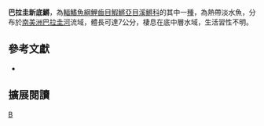 {{Speciesbox 
| taxon = Neofundulus paraguayensis
| image = Neofundulus paraguayensis Ogun Marcelino AAK 12-03.jpg
| status = NE
| status_system = IUCN3.1
| authority =  [[Eigenmann|Eigenmann]] & [[Kennedy|Kennedy]], 1903
| synonyms = *''Fundulus paraguayensis, Eigenmann & Kennedy, 1903''
}}
'''巴拉圭新底鱂'''，為[[輻鰭魚綱|輻鰭魚綱]][[鯉齒目|鯉齒目]][[鰕鱂亞目|鰕鱂亞目]][[溪鱂科|溪鱂科]]的其中一[[種|種]]，為熱帶淡水魚，分布於[[南美洲|南美洲]][[巴拉圭河|巴拉圭河]]流域，體長可達7公分，棲息在底中層水域，生活習性不明。

== 參考文獻 ==
*{{FishBase_species|genus=Neofundulus|species=paraguayensis|year=2014|month=9}}

== 擴展閱讀 ==
{{refbegin}}
{{wikispecies-inline|Neofundulus paraguayensis|巴拉圭新底鱂}}
{{refend}}
{{Taxonbar|from=Q5860865}}

[[Category:新底鱂屬|B]]


{{魚類小作品}}